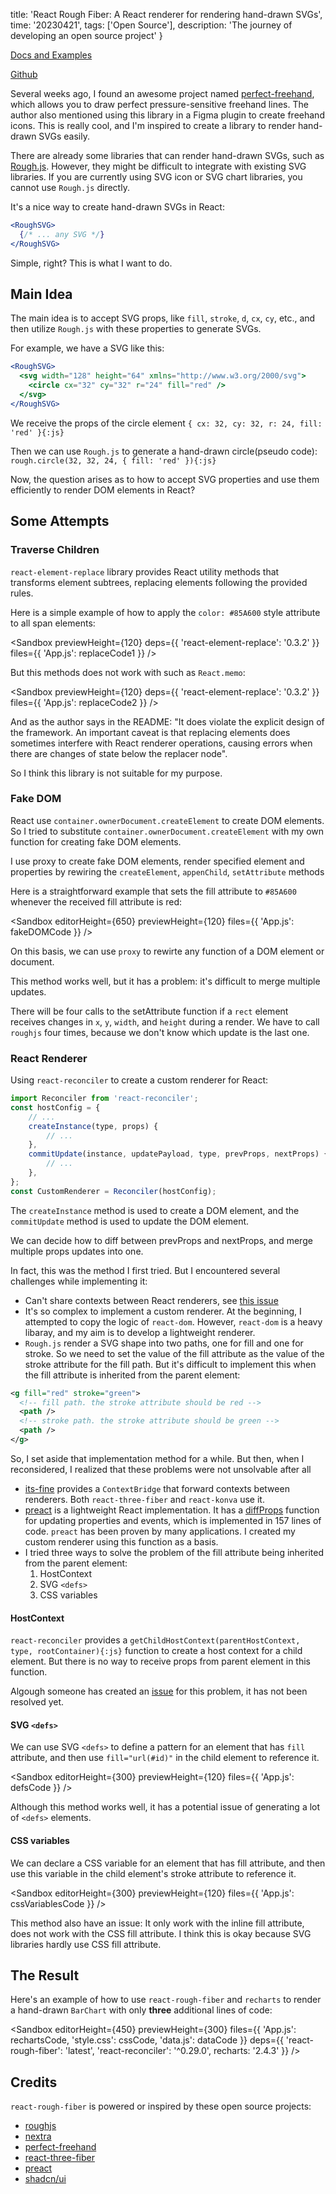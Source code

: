 
  title: 'React Rough Fiber: A React renderer for rendering hand-drawn SVGs',
  time: '20230421',
  tags: ['Open Source'],
	description: 'The journey of developing an open source project'
}

<ImageLink
  title="React Rough Fiber"
  desc="A React renderer for rendering hand-drawn SVGs."
  href="https://github.com/Bowen7/react-rough-fiber"
  img="https://user-images.githubusercontent.com/27432981/233581368-3b8bb5e1-5d18-48ff-b0ee-89d78abb7796.png"
/>

[Docs and Examples](https://react-rough-fiber.amind.app)

[Github](https://github.com/Bowen7/react-rough-fiber)

Several weeks ago, I found an awesome project named [perfect-freehand](https://github.com/steveruizok/perfect-freehand),
which allows you to draw perfect pressure-sensitive freehand lines.
The author also mentioned using this library in a Figma plugin to create freehand icons.
This is really cool, and I'm inspired to create a library to render hand-drawn SVGs easily.

There are already some libraries that can render hand-drawn SVGs, such as [Rough.js](https://roughjs.com/).
However, they might be difficult to integrate with existing SVG libraries.
If you are currently using SVG icon or SVG chart libraries, you cannot use `Rough.js` directly.

It's a nice way to create hand-drawn SVGs in React:

```jsx
<RoughSVG>
  {/* ... any SVG */}
</RoughSVG>
```

Simple, right? This is what I want to do.

## Main Idea

The main idea is to accept SVG props, like `fill`, `stroke`, `d`, `cx`, `cy`, etc.,
and then utilize `Rough.js` with these properties to generate SVGs.

For example, we have a SVG like this:

```jsx
<RoughSVG>
  <svg width="128" height="64" xmlns="http://www.w3.org/2000/svg">
    <circle cx="32" cy="32" r="24" fill="red" />
  </svg>
</RoughSVG>
```

We receive the props of the circle element `{ cx: 32, cy: 32, r: 24, fill: 'red' }{:js}`

Then we can use `Rough.js` to generate a hand-drawn circle(pseudo code): `rough.circle(32, 32, 24, { fill: 'red' }){:js}`

Now, the question arises as to how to accept SVG properties and use them efficiently to render DOM elements in React?

## Some Attempts

### Traverse Children

`react-element-replace` library provides React utility methods that transforms element subtrees, replacing elements following the provided rules.

Here is a simple example of how to apply the `color: #85A600` style attribute to all span elements:

<Sandbox
	previewHeight={120}
  deps={{ 'react-element-replace': '0.3.2' }}
  files={{
    'App.js': replaceCode1
  }}
/>

But this methods does not work with such as `React.memo`:

<Sandbox
	previewHeight={120}
  deps={{ 'react-element-replace': '0.3.2' }}
  files={{
    'App.js': replaceCode2
  }}
/>

And as the author says in the README: "It does violate the explicit design of the framework.
An important caveat is that replacing elements does sometimes interfere with React renderer operations, causing errors when there are changes of state below the replacer node".

So I think this library is not suitable for my purpose.

### Fake DOM

React use `container.ownerDocument.createElement` to create DOM elements.
So I tried to substitute `container.ownerDocument.createElement` with my own function for creating fake DOM elements.

I use proxy to create fake DOM elements,
render specified element and properties by rewiring the `createElement`, `appenChild`, `setAttribute` methods

Here is a straightforward example that sets the fill attribute to `#85A600` whenever the received fill attribute is red:

<Sandbox
	editorHeight={650}
	previewHeight={120}
  files={{
    'App.js': fakeDOMCode
  }}
/>

On this basis, we can use `proxy` to rewirte any function of a DOM element or document.

This method works well, but it has a problem: it's difficult to merge multiple updates.

There will be four calls to the setAttribute function if a `rect` element receives changes in `x`, `y`, `width`, and `height` during a render.
We have to call `roughjs` four times, because we don't know which update is the last one.

### React Renderer

Using `react-reconciler` to create a custom renderer for React:

``` js
import Reconciler from 'react-reconciler';
const hostConfig = {
	// ...
	createInstance(type, props) {
		// ...
	},
	commitUpdate(instance, updatePayload, type, prevProps, nextProps) {
		// ...
	},
};
const CustomRenderer = Reconciler(hostConfig);
```

The `createInstance` method is used to create a DOM element,
and the `commitUpdate` method is used to update the DOM element.

We can decide how to diff between prevProps and nextProps, and merge multiple props updates into one.

In fact, this was the method I first tried.
But I encountered several challenges while implementing it:

- Can't share contexts between React renderers, see [this issue](https://github.com/facebook/react/issues/17275)
- It's so complex to implement a custom renderer. At the beginning, I attempted to copy the logic of `react-dom`.
	However, `react-dom` is a heavy libaray, and my aim is to develop a lightweight renderer.
- `Rough.js` render a SVG shape into two paths, one for fill and one for stroke.
	So we need to set the value of the fill attribute as the value of the stroke attribute for the fill path.
	But it's difficult to implement this when the fill attribute is inherited from the parent element:

``` xml
<g fill="red" stroke="green">
  <!-- fill path. the stroke attribute should be red -->
  <path />
  <!-- stroke path. the stroke attribute should be green -->
  <path />
</g>
```

So, I set aside that implementation method for a while.
But then, when I reconsidered, I realized that these problems were not unsolvable after all

- [its-fine](https://www.npmjs.com/package/its-fine) provides a `ContextBridge` that forward contexts between renderers.
	Both `react-three-fiber` and `react-konva` use it.
- [preact](https://github.com/preactjs/preact) is a lightweight React implementation.
	It has a [diffProps](https://github.com/preactjs/preact/blob/master/src/diff/props.js) function for updating properties and events, which is implemented in 157 lines of code.
	`preact` has been proven by many applications. I created my custom renderer using this function as a basis.
- I tried three ways to solve the problem of the fill attribute being inherited from the parent element:
	1. HostContext
	2. SVG `<defs>`
	3. CSS variables

#### HostContext

`react-reconciler` provides a `getChildHostContext(parentHostContext, type, rootContainer){:js}` function to create a host context for a child element.
But there is no way to receive props from parent element in this function.

Algough someone has created an [issue](https://github.com/facebook/react/issues/24138) for this problem, it has not been resolved yet.

#### SVG `<defs>`

We can use SVG `<defs>` to define a pattern for an element that has `fill` attribute, and then use `fill="url(#id)"` in the child element to reference it.

<Sandbox
	editorHeight={300}
	previewHeight={120}
  files={{
    'App.js': defsCode
  }}
/>

Although this method works well, it has a potential issue of generating a lot of `<defs>` elements.

#### CSS variables

We can declare a CSS variable for an element that has fill attribute, and then use this variable in the child element's stroke attribute to reference it.

<Sandbox
	editorHeight={300}
	previewHeight={120}
  files={{
    'App.js': cssVariablesCode
  }}
/>

This method also have an issue: It only work with the inline fill attribute, does not work with the CSS fill attribute.
I think this is okay because SVG libraries hardly use CSS fill attribute.

## The Result

Here's an example of how to use `react-rough-fiber` and `recharts` to render a hand-drawn `BarChart` with only **three** additional lines of code:

<Sandbox
	editorHeight={450}
	previewHeight={300}
  files={{
    'App.js': rechartsCode,
		'style.css': cssCode,
		'data.js': dataCode
  }}
	deps={{
		'react-rough-fiber': 'latest',
  	'react-reconciler': '^0.29.0',
		recharts: '2.4.3'
	}}
/>

## Credits

`react-rough-fiber` is powered or inspired by these open source projects:

- [roughjs](https://github.com/rough-stuff/rough)
- [nextra](https://github.com/shuding/nextra)
- [perfect-freehand](https://github.com/steveruizok/perfect-freehand)
- [react-three-fiber](https://github.com/pmndrs/react-three-fiber)
- [preact](https://github.com/preactjs/preact)
- [shadcn/ui](https://github.com/shadcn/ui)


